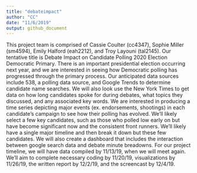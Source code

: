 ```yaml
---
title: "debateimpact"
author: "CC"
date: "11/6/2019"
output: github_document
---
```


This project team is comprised of Cassie Coulter (cc4347), Sophie Miller (sm4594), Emily Halford (eah2212), and Troy Layouni (tal2145). Our tentative title is Debate Impact on Candidate Polling 2020 Election Democratic Primary. There is an important presidential election occurring next year, and we are interested in seeing how Democratic polling has progressed through the primary process. Our anticipated data sources include 538, a polling data source, and Google Trends to determine candidate name searches. We will also look use the New York Times to get data on how long candidates spoke for during debates, what topics they discussed, and any associated key words. We are interested in producing a time series depicting major events (ex. endorsements, shootings) in each candidate's campaign to see how their polling has evolved. We'll likely select a few key candidates, such as those who polled low early on but have become significant now and the consistent front runners. We'll likely have a single major timeline and then break it down but these few candidates. We will also create a dashboard that includes the interaction between google search data and debate minute breadowns. For our project timeline, we will have data compiled by 11/13/19, when we will meet again. We'll aim to complete necessary coding by 11/20/19, visualizations by 11/26/19, the written report by 12/2/19, and the screencast by 12/4/19. 